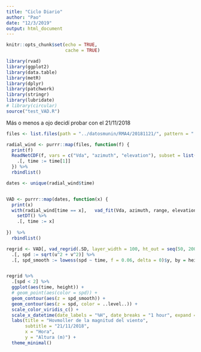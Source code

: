 ```yaml
---
title: "Ciclo Diario"
author: "Pao"
date: "12/3/2019"
output: html_document
---
```



```r
knitr::opts_chunk$set(echo = TRUE,
                      cache = TRUE)

library(rvad)
library(ggplot2)
library(data.table)
library(metR)
library(dplyr)
library(patchwork)
library(stringr)
library(lubridate)
# library(circular)
source("test_VAD.R")
```

Más o menos a ojo decidí probar con el 21/11/2018

```r
files <- list.files(path = "../datosmunin/RMA4/20181121/", pattern = ".nc", full.names = TRUE)

radial_wind <- purrr::map(files, function(f) { 
  print(f)
  ReadNetCDF(f, vars = c("Vda", "azimuth", "elevation"), subset = list(range = 0:60000)) %>% 
    .[, time := time[1]]
  }) %>% 
  rbindlist()

dates <- unique(radial_wind$time)


VAD <- purrr::map(dates, function(x) {
  print(x)
  with(radial_wind[time == x],   vad_fit(Vda, azimuth, range, elevation, r2 = 0.8, outlier_threshold = 2.5, max_na = 0.3)) %>% 
    setDT() %>% 
    .[, time := x]
  
})  %>% 
  rbindlist()

```
```r
regrid <- VAD[, vad_regrid(.SD, layer_width = 100, ht_out = seq(50, 2000, 50)), by = .(time)] %>% 
  .[, spd := sqrt(u^2 + v^2)] %>% 
  .[, spd_smooth := lowess(spd ~ time, f = 0.06, delta = 0)$y, by = height]


regrid %>%
  .[spd < 2] %>% 
  ggplot(aes(time, height)) +
  # geom_point(aes(color = spd)) +
  geom_contour(aes(z = spd_smooth)) +
  geom_contour(aes(z = spd, color = ..level..)) +
  scale_color_viridis_c() +
  scale_x_datetime(date_labels = "%H", date_breaks = "1 hour", expand = c(0,0)) +
  labs(title = "Hovmoller de la magnitud del viento",
       subtitle = "21/11/2018",
       x = "Hora",
       y = "Altura (m)") +
  theme_minimal()
```

